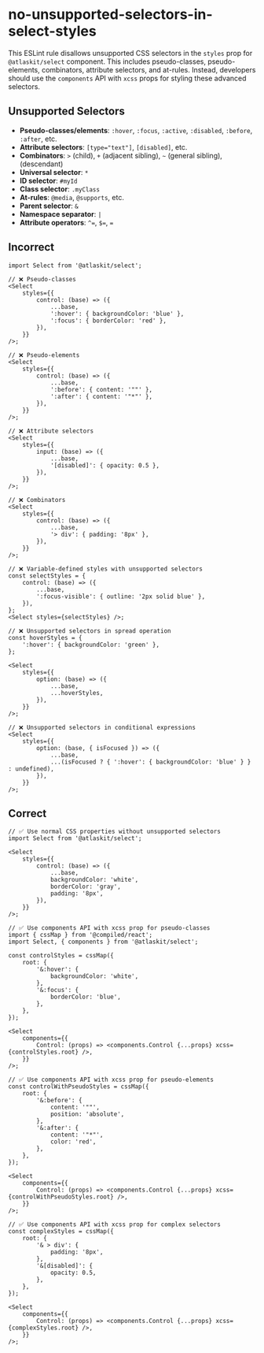 # no-unsupported-selectors-in-select-styles

This ESLint rule disallows unsupported CSS selectors in the `styles` prop for `@atlaskit/select`
component. This includes pseudo-classes, pseudo-elements, combinators, attribute selectors, and
at-rules. Instead, developers should use the `components` API with `xcss` props for styling these
advanced selectors.

## Unsupported Selectors

- **Pseudo-classes/elements**: `:hover`, `:focus`, `:active`, `:disabled`, `:before`, `:after`, etc.
- **Attribute selectors**: `[type="text"]`, `[disabled]`, etc.
- **Combinators**: `>` (child), `+` (adjacent sibling), `~` (general sibling), ` ` (descendant)
- **Universal selector**: `*`
- **ID selector**: `#myId`
- **Class selector**: `.myClass`
- **At-rules**: `@media`, `@supports`, etc.
- **Parent selector**: `&`
- **Namespace separator**: `|`
- **Attribute operators**: `^=`, `$=`, `=`

## Incorrect

```tsx
import Select from '@atlaskit/select';

// ❌ Pseudo-classes
<Select
	styles={{
		control: (base) => ({
			...base,
			':hover': { backgroundColor: 'blue' },
			':focus': { borderColor: 'red' },
		}),
	}}
/>;

// ❌ Pseudo-elements
<Select
	styles={{
		control: (base) => ({
			...base,
			':before': { content: '""' },
			':after': { content: '"*"' },
		}),
	}}
/>;

// ❌ Attribute selectors
<Select
	styles={{
		input: (base) => ({
			...base,
			'[disabled]': { opacity: 0.5 },
		}),
	}}
/>;

// ❌ Combinators
<Select
	styles={{
		control: (base) => ({
			...base,
			'> div': { padding: '8px' },
		}),
	}}
/>;

// ❌ Variable-defined styles with unsupported selectors
const selectStyles = {
	control: (base) => ({
		...base,
		':focus-visible': { outline: '2px solid blue' },
	}),
};
<Select styles={selectStyles} />;

// ❌ Unsupported selectors in spread operation
const hoverStyles = {
	':hover': { backgroundColor: 'green' },
};

<Select
	styles={{
		option: (base) => ({
			...base,
			...hoverStyles,
		}),
	}}
/>;

// ❌ Unsupported selectors in conditional expressions
<Select
	styles={{
		option: (base, { isFocused }) => ({
			...base,
			...(isFocused ? { ':hover': { backgroundColor: 'blue' } } : undefined),
		}),
	}}
/>;
```

## Correct

```tsx
// ✅ Use normal CSS properties without unsupported selectors
import Select from '@atlaskit/select';

<Select
	styles={{
		control: (base) => ({
			...base,
			backgroundColor: 'white',
			borderColor: 'gray',
			padding: '8px',
		}),
	}}
/>;

// ✅ Use components API with xcss prop for pseudo-classes
import { cssMap } from '@compiled/react';
import Select, { components } from '@atlaskit/select';

const controlStyles = cssMap({
	root: {
		'&:hover': {
			backgroundColor: 'white',
		},
		'&:focus': {
			borderColor: 'blue',
		},
	},
});

<Select
	components={{
		Control: (props) => <components.Control {...props} xcss={controlStyles.root} />,
	}}
/>;

// ✅ Use components API with xcss prop for pseudo-elements
const controlWithPseudoStyles = cssMap({
	root: {
		'&:before': {
			content: '""',
			position: 'absolute',
		},
		'&:after': {
			content: '"*"',
			color: 'red',
		},
	},
});

<Select
	components={{
		Control: (props) => <components.Control {...props} xcss={controlWithPseudoStyles.root} />,
	}}
/>;

// ✅ Use components API with xcss prop for complex selectors
const complexStyles = cssMap({
	root: {
		'& > div': {
			padding: '8px',
		},
		'&[disabled]': {
			opacity: 0.5,
		},
	},
});

<Select
	components={{
		Control: (props) => <components.Control {...props} xcss={complexStyles.root} />,
	}}
/>;
```
